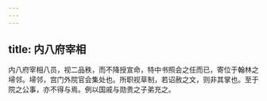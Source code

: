 ```yaml
---
---
---
```

title: 内八府宰相
---




内八府宰相八员，视二品秩，而不降授宣命，特中书照会之任而已，寄位于翰林之埽邻。埽邻，宫门外院官会集处也。所职视草制，若诏赦之文，则非其掌也。至于院之公事，亦不得与焉。例以国戚与勋贵之子弟充之。